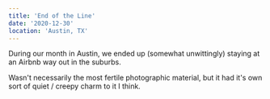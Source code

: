 ```yaml
---
title: 'End of the Line'
date: '2020-12-30'
location: 'Austin, TX'
---
```


<InteractiveImage
  image_id="DSCF3726_xlfknj"
/>

During our month in Austin, we ended up (somewhat unwittingly) staying at an Airbnb way out in the suburbs.

Wasn't necessarily the most fertile photographic material, but it had it's own sort of quiet / creepy charm to it I think.